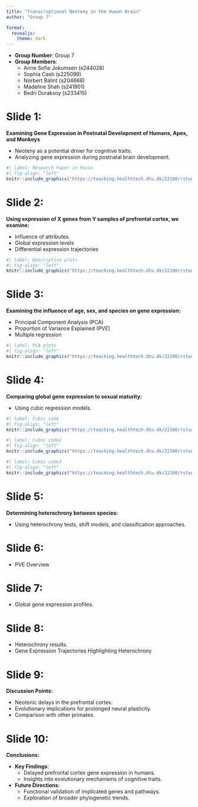 ```yaml
---
title: "Transcriptional Neoteny in the Human Brain"
author: "Group 7"

format:
  revealjs:
    theme: dark
---
```


-   **Group Number**: Group 7
-   **Group Members**:
    -   Anne Sofie Jokumsen (s244028)
    -   Sophia Cash (s225099)
    -   Norbert Bálint (s204668)
    -   Madeline Shah (s241901)
    -   Bedri Duraksoy (s233415)

# Slide 1:

**Examining Gene Expression in Postnatal Development of Humans, Apes, and Monkeys**

-   Neoteny as a potential driver for cognitive traits.
-   Analyzing gene expression during postnatal brain development.

```r
#| label: Research Paper in Focus
#| fig-align: "left"
knitr::include_graphics("https://teaching.healthtech.dtu.dk/22100/rstudio1/files/projects/group_07_project/doc/images/clipboard-990918093.png")
```

# Slide 2:

**Using expression of X genes from Y samples of prefrontal cortex, we examine:**

-   Influence of attributes
-   Global expression levels
-   Differential expression trajectories

```r
#| label: Descriptive plots
#| fig-align: "left"
knitr::include_graphics("https://teaching.healthtech.dtu.dk/22100/rstudio1/files/projects/group_07_project/doc/images/04_description_plots.png")
```

# Slide 3:

**Examining the influence of age, sex, and species on gene expression:**

-   Principal Component Analysis (PCA)
-   Proportion of Variance Explained (PVE)
-   Multiple regression

```r
#| label: PCA plots
#| fig-align: "left"
knitr::include_graphics("https://teaching.healthtech.dtu.dk/22100/rstudio1/files/projects/group_07_project/doc/images/10_PCA.png")
```

# Slide 4:

**Comparing global gene expression to sexual maturity:**

-   Using cubic regression models.

```r
#| label: Cubic code
#| fig-align: "left"
knitr::include_graphics("https://teaching.healthtech.dtu.dk/22100/rstudio1/files/projects/group_07_project/doc/images/cube_reg_code")
```

```r
#| label: Cubic code2
#| fig-align: "left"
knitr::include_graphics("https://teaching.healthtech.dtu.dk/22100/rstudio1/files/projects/group_07_project/doc/images/cube_reg_code2")
```

```r
#| label: Cubic code3
#| fig-align: "left"
knitr::include_graphics("https://teaching.healthtech.dtu.dk/22100/rstudio1/files/projects/group_07_project/doc/images/cube_reg_code3")
```

# Slide 5:

**Determining heterochrony between species:**

-   Using heterochrony tests, shift models, and classification approaches.

# Slide 6:

-   PVE Overview

#  Slide 7:

-   Global gene expression profiles.

# Slide 8:

-   Heterochrony results.
-   Gene Expression Trajectories Highlighting Heterochrony

# Slide 9:

**Discussion Points:**

-   Neotenic delays in the prefrontal cortex.
-   Evolutionary implications for prolonged neural plasticity.
-   Comparison with other primates.

# Slide 10:

**Conclusions:**

-   **Key Findings**:
    -   Delayed prefrontal cortex gene expression in humans.
    -   Insights into evolutionary mechanisms of cognitive traits.
-   **Future Directions**:
    -   Functional validation of implicated genes and pathways.
    -   Exploration of broader phylogenetic trends.
